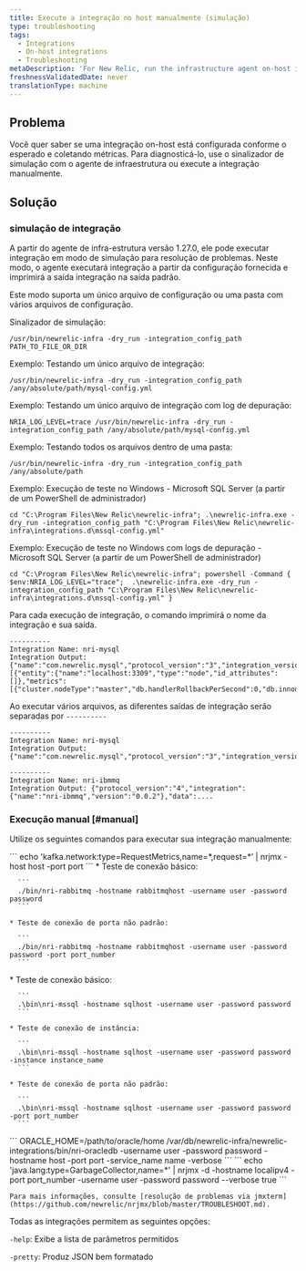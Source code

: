 ```yaml
---
title: Execute a integração no host manualmente (simulação)
type: troubleshooting
tags:
  - Integrations
  - On-host integrations
  - Troubleshooting
metaDescription: 'For New Relic, run the infrastructure agent on-host integrations manually (dry-run).'
freshnessValidatedDate: never
translationType: machine
---
```


## Problema

Você quer saber se uma integração on-host está configurada conforme o esperado e coletando métricas. Para diagnosticá-lo, use o sinalizador de simulação com o agente de infraestrutura ou execute a integração manualmente.

## Solução

### simulação de integração

A partir do agente de infra-estrutura versão 1.27.0, ele pode executar integração em modo de simulação para resolução de problemas. Neste modo, o agente executará integração a partir da configuração fornecida e imprimirá a saída integração na saída padrão.

Este modo suporta um único arquivo de configuração ou uma pasta com vários arquivos de configuração.

Sinalizador de simulação:

```
/usr/bin/newrelic-infra -dry_run -integration_config_path PATH_TO_FILE_OR_DIR
```

Exemplo: Testando um único arquivo de integração:

```
/usr/bin/newrelic-infra -dry_run -integration_config_path /any/absolute/path/mysql-config.yml 
```

Exemplo: Testando um único arquivo de integração com log de depuração:

```
NRIA_LOG_LEVEL=trace /usr/bin/newrelic-infra -dry_run -integration_config_path /any/absolute/path/mysql-config.yml 
```

Exemplo: Testando todos os arquivos dentro de uma pasta:

```
/usr/bin/newrelic-infra -dry_run -integration_config_path /any/absolute/path 
```

Exemplo: Execução de teste no Windows - Microsoft SQL Server (a partir de um PowerShell de administrador)

```
cd "C:\Program Files\New Relic\newrelic-infra"; .\newrelic-infra.exe -dry_run -integration_config_path "C:\Program Files\New Relic\newrelic-infra\integrations.d\mssql-config.yml"
```

Exemplo: Execução de teste no Windows com logs de depuração - Microsoft SQL Server (a partir de um PowerShell de administrador)

```
cd "C:\Program Files\New Relic\newrelic-infra"; powershell -Command {  $env:NRIA_LOG_LEVEL="trace";  .\newrelic-infra.exe -dry_run -integration_config_path "C:\Program Files\New Relic\newrelic-infra\integrations.d\mssql-config.yml" }
```

Para cada execução de integração, o comando imprimirá o nome da integração e sua saída.

```
----------
Integration Name: nri-mysql
Integration Output: {"name":"com.newrelic.mysql","protocol_version":"3","integration_version":"1.8.0","data":[{"entity":{"name":"localhost:3309","type":"node","id_attributes":[]},"metrics":[{"cluster.nodeType":"master","db.handlerRollbackPerSecond":0,"db.innodb.bufferPoolPagesData":1139,"db.innodb.bufferPoolPagesFree":7049,"db.innodb.bufferPoolPagesTotal":8192,"db.innodb.dataReadBytesPerSecond":0,"db.innodb.dataWrittenBytesPerSecond":0,"db.innodb.logWaitsPerSecond":0,"db.innodb.rowLockCurrentWaits"...
```

Ao executar vários arquivos, as diferentes saídas de integração serão separadas por `----------`

```
----------
Integration Name: nri-mysql
Integration Output: {"name":"com.newrelic.mysql","protocol_version":"3","integration_version":"1.8.0","data":...

----------
Integration Name: nri-ibmmq
Integration Output: {"protocol_version":"4","integration":{"name":"nri-ibmmq","version":"0.0.2"},"data":....
```

### Execução manual [#manual]

Utilize os seguintes comandos para executar sua integração manualmente:

<CollapserGroup>
  <Collapser id="kafka" title="Kafka">
    ```
    echo 'kafka.network:type=RequestMetrics,name=*,request=*’ | nrjmx -host host -port port
    ```
  </Collapser>

  <Collapser id="rabbitmq" title="RabbitMQ">
    * Teste de conexão básico:

      ```
      ./bin/nri-rabbitmq -hostname rabbitmqhost -username user -password password
      ```

    * Teste de conexão de porta não padrão:

      ```
      ./bin/nri-rabbitmq -hostname rabbitmqhost -username user -password password -port port_number
      ```
  </Collapser>

  <Collapser id="mssql" title="MSSQL">
    * Teste de conexão básico:

      ```
      .\bin\nri-mssql -hostname sqlhost -username user -password password
      ```

    * Teste de conexão de instância:

      ```
      .\bin\nri-mssql -hostname sqlhost -username user -password password -instance instance_name
      ```

    * Teste de conexão de porta não padrão:

      ```
      .\bin\nri-mssql -hostname sqlhost -username user -password password -port port_number
      ```
  </Collapser>

  <Collapser id="oracle" title="Oracle">
    ```
    ORACLE_HOME=/path/to/oracle/home /var/db/newrelic-infra/newrelic-integrations/bin/nri-oracledb -username user -password password -hostname host -port port -service_name name -verbose
    ```
  </Collapser>

  <Collapser id="jmx" title="JMX">
    ```
    echo 'java.lang:type=GarbageCollector,name=*' | nrjmx -d -hostname localipv4 -port port_number -username user -password password --verbose true
    ```

    Para mais informações, consulte [resolução de problemas via jmxterm](https://github.com/newrelic/nrjmx/blob/master/TROUBLESHOOT.md).
  </Collapser>
</CollapserGroup>

Todas as integrações permitem as seguintes opções:

`-help`: Exibe a lista de parâmetros permitidos

`-pretty`: Produz JSON bem formatado